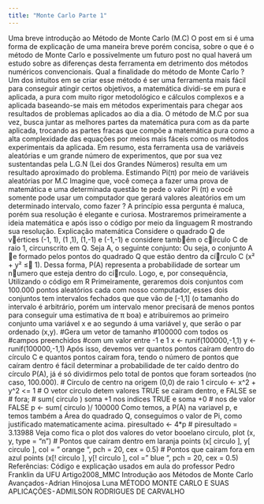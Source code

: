 ```yaml
---
title: "Monte Carlo Parte 1"
---
```


Uma breve introdução ao Método de Monte Carlo (M.C)
O post em si é uma forma de explicação de uma maneira breve porém concisa, sobre o que é o método de Monte Carlo e possivelmente um futuro post no qual haverá um estudo sobre as diferenças desta ferramenta em detrimento dos métodos numéricos convencionais.
Qual a finalidade do método de Monte Carlo ?
Um dos intuitos em se criar esse método é ser uma ferramenta mais fácil para conseguir atingir certos objetivos, a matemática dividi-se em pura e aplicada, a pura com muito rigor metodológico e cálculos complexos e a aplicada baseando-se mais em métodos experimentais para chegar aos resultados de problemas aplicados ao dia a dia. O método de M.C por sua vez, busca juntar as melhores partes da matemática pura com as da parte aplicada, trocando as partes fracas que compõe a matemática pura como a alta complexidade das equações por meios mais fáceis como os métodos experimentais da aplicada. Em resumo, esta ferramenta usa de variáveis aleatórias e um grande número de experimentos, que por sua vez sustentandas pela L.G.N (Lei dos Grandes Números) resulta em um resultado aproximado do problema.
Estimando Pi(π) por meio de variáveis aleatórias por M.C
Imagine que, você começa a fazer uma prova de matemática e uma determinada questão te pede o valor Pi (π) e você somente pode usar um computador que gerará valores aleatórios em um determinado intervalo, como fazer ?
A princípio essa pergunta é maluca, porém sua resolução é elegante e curiosa. Mostraremos primeiramente a ideia matemática e após isso o código por meio da linguagem R mostrando sua resolução.
Explicação matemática
Considere o quadrado Q de vértices (-1, 1), (1 ,1), (1,-1) e (-1,-1) e
considere também o círculo C de raio 1, circunscrito em Q.
Seja A, o seguinte conjunto:
Ou seja, o conjunto A e formado pelos pontos do quadrado Q que estão dentro
da círculo C (x² + y² ≤ 1). Dessa forma, P(A) representa a probabilidade
de sortear um numero que esteja dentro do círculo. Logo,
e, por consequência,
Utilizando o código em R
Primeiramente, geraremos dois conjuntos com 100.000 pontos aleatórios cada com nosso computador, esses dois conjuntos tem intervalos fechados que que vão de [-1,1] (o tamanho do intervalo é arbitrário, porém um intervalo menor precisará de menos pontos para conseguir uma estimativa de π boa) e atribuiremos ao primeiro conjunto uma variável x e ao segundo á uma variável y, que serão o par ordenado (x,y).
#Gera um vetor de tamanho #100000 com todos os #campos preenchidos 
#com um valor entre -1 e 1
x <- runif(100000,-1,1)
y <- runif(100000,-1,1)
Após isso, devemos ver quantos pontos caíram dentro do círculo C e quantos pontos caíram fora, tendo o número de pontos que caíram dentro é fácil determinar a probabilidade de ter caído dentro do círculo P(A), já é só dividirmos pelo total de pontos que foram sorteados (no caso, 100.000).
# Circulo de centro na origem (0,0) de raio 1
circulo <- x^2 + y^2 <= 1
# O vetor circulo detem valores TRUE se cairam dentro, e FALSE se 
# fora;
# sum( circulo ) soma +1 nos indices TRUE e soma +0 
# nos de valor FALSE
p <- sum( circulo )/ 100000
Como temos, a P(A) na variavel p, e temos também a Área do quadrado Q, conseguimos o valor de Pi, como justificado matematicamente acima.
piresultado <- 4*p
# piresultado =  3.13988
Veja como fica o plot dos valores do vetor booelano circulo,
plot (x, y, type = "n")
# Pontos que cairam dentro em laranja
points (x[ circulo ], y[ circulo ], col = " orange ", pch = 20,
cex = 0.5)
# Pontos que cairam fora em azul
points (x[! circulo ], y[! circulo ], col = " blue ", pch = 20,
cex = 0.5)
Referências:
Código e explicação usados em aula do professor Pedro Franklin da UFU
Artigo2008_MMC
Introdução aos Métodos de Monte Carlo Avançados - Adrian Hinojosa Luna
MÉTODO MONTE CARLO E SUAS APLICAÇÕES - ADMILSON RODRIGUES DE CARVALHO